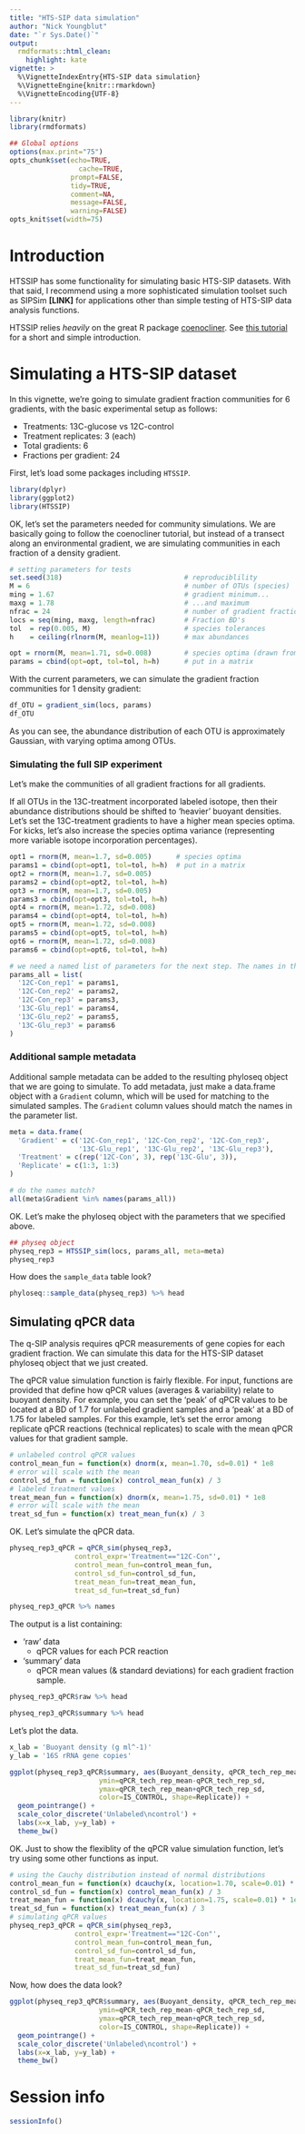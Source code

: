 ```yaml
---
title: "HTS-SIP data simulation"
author: "Nick Youngblut"
date: "`r Sys.Date()`"
output:
  rmdformats::html_clean:
    highlight: kate
vignette: >
  %\VignetteIndexEntry{HTS-SIP data simulation}
  %\VignetteEngine{knitr::rmarkdown}
  %\VignetteEncoding{UTF-8}
---
```


```r
library(knitr)
library(rmdformats)

## Global options
options(max.print="75")
opts_chunk$set(echo=TRUE,
	             cache=TRUE,
               prompt=FALSE,
               tidy=TRUE,
               comment=NA,
               message=FALSE,
               warning=FALSE)
opts_knit$set(width=75)
```


# Introduction

HTSSIP has some functionality for simulating basic HTS-SIP datasets. With that said, I recommend using a more sophisticated simulation toolset such as SIPSim **[LINK]** for applications other than simple testing of HTS-SIP data analysis functions.

HTSSIP relies *heavily* on the great R package [coenocliner](https://cran.r-project.org/web/packages/coenocliner/index.html). See [this tutorial](http://www.fromthebottomoftheheap.net/code/r-packages/coenocliner/) for a short and simple introduction. 

# Simulating a HTS-SIP dataset

In this vignette, we're going to simulate gradient fraction communities for 6 gradients, with the basic experimental setup as follows:

* Treatments: 13C-glucose vs 12C-control 
* Treatment replicates: 3 (each)
* Total gradients: 6
* Fractions per gradient: 24

First, let's load some packages including `HTSSIP`. 

```r
library(dplyr)
library(ggplot2)
library(HTSSIP)
```

OK, let's set the parameters needed for community simulations. We are basically going to follow the coenocliner tutorial, but instead of a transect along an environmental gradient, we are simulating communities in each fraction of a density gradient. 

```r
# setting parameters for tests
set.seed(318)                              # reproduciblility
M = 6                                      # number of OTUs (species)
ming = 1.67                                # gradient minimum...
maxg = 1.78                                # ...and maximum
nfrac = 24                                 # number of gradient fractions
locs = seq(ming, maxg, length=nfrac)       # Fraction BD's
tol  = rep(0.005, M)                       # species tolerances
h    = ceiling(rlnorm(M, meanlog=11))      # max abundances

opt = rnorm(M, mean=1.71, sd=0.008)        # species optima (drawn from a normal dist.)
params = cbind(opt=opt, tol=tol, h=h)      # put in a matrix
```

With the current parameters, we can simulate the gradient fraction communities for 1 density gradient: 

```r
df_OTU = gradient_sim(locs, params)
df_OTU
```

As you can see, the abundance distribution of each OTU is approximately Gaussian, with varying optima among OTUs. 

### Simulating the full SIP experiment

Let's make the communities of all gradient fractions for all gradients.  

If all OTUs in the 13C-treatment incorporated labeled isotope, then their abundance distributions should be shifted to 'heavier' buoyant densities. Let's set the 13C-treatment gradients to have a higher mean species optima. For kicks, let's also increase the species optima variance (representing more variable isotope incorporation percentages).

```r
opt1 = rnorm(M, mean=1.7, sd=0.005)      # species optima
params1 = cbind(opt=opt1, tol=tol, h=h)  # put in a matrix
opt2 = rnorm(M, mean=1.7, sd=0.005)     
params2 = cbind(opt=opt2, tol=tol, h=h) 
opt3 = rnorm(M, mean=1.7, sd=0.005)     
params3 = cbind(opt=opt3, tol=tol, h=h) 
opt4 = rnorm(M, mean=1.72, sd=0.008)    
params4 = cbind(opt=opt4, tol=tol, h=h) 
opt5 = rnorm(M, mean=1.72, sd=0.008)    
params5 = cbind(opt=opt5, tol=tol, h=h) 
opt6 = rnorm(M, mean=1.72, sd=0.008)    
params6 = cbind(opt=opt6, tol=tol, h=h) 

# we need a named list of parameters for the next step. The names in the list will be used as sample IDs
params_all = list(
  '12C-Con_rep1' = params1,
  '12C-Con_rep2' = params2,
  '12C-Con_rep3' = params3,
  '13C-Glu_rep1' = params4,
  '13C-Glu_rep2' = params5,
  '13C-Glu_rep3' = params6
)
```

### Additional sample metadata

Additional sample metadata can be added to the resulting phyloseq object that we are going to simulate. To add metadata, just make a data.frame object with a `Gradient` column, which will be used for matching to the simulated samples. The `Gradient` column values should match the names in the parameter list. 

```r
meta = data.frame(
  'Gradient' = c('12C-Con_rep1', '12C-Con_rep2', '12C-Con_rep3',
                 '13C-Glu_rep1', '13C-Glu_rep2', '13C-Glu_rep3'),
  'Treatment' = c(rep('12C-Con', 3), rep('13C-Glu', 3)),
  'Replicate' = c(1:3, 1:3)
)

# do the names match?
all(meta$Gradient %in% names(params_all))
```

OK. Let's make the phyloseq object with the parameters that we specified above. 

```r
## physeq object
physeq_rep3 = HTSSIP_sim(locs, params_all, meta=meta)
physeq_rep3
```

How does the `sample_data` table look? 

```r
phyloseq::sample_data(physeq_rep3) %>% head
```


## Simulating qPCR data

The q-SIP analysis requires qPCR measurements of gene copies for each gradient fraction. We can simulate this data for the HTS-SIP dataset phyloseq object that we just created. 

The qPCR value simulation function is fairly flexible. For input, functions are provided that define how qPCR values (averages & variability) relate to buoyant density. For example, you can set the 'peak' of qPCR values to be located at a BD of 1.7 for unlabeled gradient samples and a 'peak' at a BD of 1.75 for labeled samples. For this example, let's set the error among replicate qPCR reactions (technical replicates) to scale with the mean qPCR values for that gradient sample. 

```r
# unlabeled control qPCR values
control_mean_fun = function(x) dnorm(x, mean=1.70, sd=0.01) * 1e8
# error will scale with the mean 
control_sd_fun = function(x) control_mean_fun(x) / 3
# labeled treatment values
treat_mean_fun = function(x) dnorm(x, mean=1.75, sd=0.01) * 1e8
# error will scale with the mean 
treat_sd_fun = function(x) treat_mean_fun(x) / 3
```

OK. Let's simulate the qPCR data.

```r
physeq_rep3_qPCR = qPCR_sim(physeq_rep3,
                control_expr='Treatment=="12C-Con"',
                control_mean_fun=control_mean_fun,
                control_sd_fun=control_sd_fun,
                treat_mean_fun=treat_mean_fun,
                treat_sd_fun=treat_sd_fun)

physeq_rep3_qPCR %>% names
```

The output is a list containing:

* 'raw' data
    * qPCR values for each PCR reaction
* 'summary' data
    * qPCR mean values (& standard deviations) for each gradient fraction sample.

```r
physeq_rep3_qPCR$raw %>% head
```

```r
physeq_rep3_qPCR$summary %>% head
```

Let's plot the data.

```r
x_lab = 'Buoyant density (g ml^-1)'
y_lab = '16S rRNA gene copies'

ggplot(physeq_rep3_qPCR$summary, aes(Buoyant_density, qPCR_tech_rep_mean,
                      ymin=qPCR_tech_rep_mean-qPCR_tech_rep_sd,
                      ymax=qPCR_tech_rep_mean+qPCR_tech_rep_sd,
                      color=IS_CONTROL, shape=Replicate)) +
  geom_pointrange() +
  scale_color_discrete('Unlabeled\ncontrol') +
  labs(x=x_lab, y=y_lab) +
  theme_bw()
```


OK. Just to show the flexiblity of the qPCR value simulation function, let's try using some other functions as input. 

```r
# using the Cauchy distribution instead of normal distributions
control_mean_fun = function(x) dcauchy(x, location=1.70, scale=0.01) * 1e8
control_sd_fun = function(x) control_mean_fun(x) / 3
treat_mean_fun = function(x) dcauchy(x, location=1.75, scale=0.01) * 1e8
treat_sd_fun = function(x) treat_mean_fun(x) / 3
# simulating qPCR values
physeq_rep3_qPCR = qPCR_sim(physeq_rep3,
                control_expr='Treatment=="12C-Con"',
                control_mean_fun=control_mean_fun,
                control_sd_fun=control_sd_fun,
                treat_mean_fun=treat_mean_fun,
                treat_sd_fun=treat_sd_fun)
```

Now, how does the data look?

```r
ggplot(physeq_rep3_qPCR$summary, aes(Buoyant_density, qPCR_tech_rep_mean,
                      ymin=qPCR_tech_rep_mean-qPCR_tech_rep_sd,
                      ymax=qPCR_tech_rep_mean+qPCR_tech_rep_sd,
                      color=IS_CONTROL, shape=Replicate)) +
  geom_pointrange() +
  scale_color_discrete('Unlabeled\ncontrol') +
  labs(x=x_lab, y=y_lab) +
  theme_bw()
```


# Session info

```r
sessionInfo()
```


